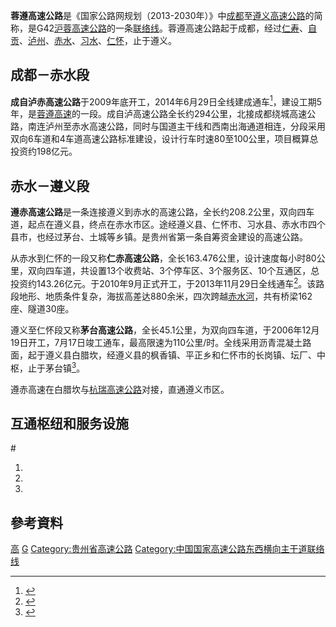 {{expand|time=2016-02-06T12:22:22+00:00}}
{{NoteTA
|G1=Unit
}}
{{中国高速公路信息框
| 省名 = 
| 编号 = G4215
| 自定头部 = 
| 名称 = 成都－遵义高速公路
| 地圖 = 
| 路線簡稱 = 蓉遵
| 最近通車日期 = 2014年6月29日
| 规划总里程 = 
| 起點 = [[四川|四川]][[成都|成都]]
| 終點 = [[贵州|贵州]][[遵义|遵义]]
| 出口處數 = 
| 服务区数 = 
}}
'''蓉遵高速公路'''是《国家公路网规划（2013-2030年）》中[[成都|成都]]至[[遵义|遵义]][[高速公路|高速公路]]的简称，是G42[[沪蓉高速公路|沪蓉高速公路]]的一条[[联络线|联络线]]。蓉遵高速公路起于成都，经过[[仁寿县|仁寿]]、[[自贡|自贡]]、[[泸州|泸州]]、[[赤水|赤水]]、[[习水|习水]]、[[仁怀|仁怀]]，止于遵义。

==成都－赤水段==
'''成自泸赤高速公路'''于2009年底开工，2014年6月29日全线建成通车<ref>{{Cite web|url=http://news.huaxi100.com/index.php?m=content&c=index&a=show&catid=183&id=495657|title=成自泸赤全线通车 串起川南旅游环线|date=2014年6月30日|publisher=华西都市网|access-date=2019年2月9日|archive-date=2019年6月10日|archive-url=https://web.archive.org/web/20190610151334/http://news.huaxi100.com/index.php?m=content&c=index&a=show&catid=183&id=495657|dead-url=no}}</ref>，建设工期5年，是[[蓉遵高速公路|蓉遵高速]]的一段。成自泸高速公路全长约294公里，北接成都绕城高速公路，南连泸州至赤水高速公路，同时与国道主干线{{China Expwy Name|G85|[[内宜高速公路|内宜高速公路]]}}和西南出海通道{{China Expwy Name|G76|[[隆纳高速公路|隆纳高速公路]]}}相连，分段采用双向6车道和4车道高速公路标准建设，设计行车时速80至100公里，项目概算总投资约198亿元。

==赤水－遵义段==
'''遵赤高速公路'''是一条连接遵义到赤水的高速公路，全长约208.2公里，双向四车道，起点在遵义县，终点在赤水市区。途经遵义县、仁怀市、习水县、赤水市四个县市，也经过茅台、土城等乡镇。是贵州省第一条自筹资金建设的高速公路。

从赤水到仁怀的一段又称'''仁赤高速公路'''，全长163.476公里，设计速度每小时80公里，双向四车道，共设置13个收费站、3个停车区、3个服务区、10个互通区，总投资约143.26亿元。于2010年9月正式开工，于2013年11月29日全线通车<ref>{{Cite web|title=仁赤高速全线竣工通车|url=http://www.zyxgcw.com/view-14753.html|work=遵义新观察网|accessdate=2019-02-09|author=|date=|publisher=|archive-url=https://web.archive.org/web/20190209124452/http://www.zyxgcw.com/view-14753.html|archive-date=2019-02-09|dead-url=yes}}</ref>。该路段地形、地质条件复杂，海拔高差达880余米，四次跨越[[赤水河|赤水河]]，共有桥梁162座、隧道30座。

遵义至仁怀段又称'''茅台高速公路'''，全长45.1公里，为双向四车道，于2006年12月19日开工，7月17日竣工通车，最高限速为110公里/时。全线采用沥青混凝土路面，起于遵义县白腊坎，经遵义县的枫香镇、平正乡和仁怀市的长岗镇、坛厂、中枢，止于茅台镇<ref>{{Cite web|title=贵州茅台高速公路竣工通车全长45.1公里|url=http://news.sina.com.cn/c/p/2009-07-18/124518248540.shtml|work=贵州都市报|accessdate=2019-02-09|author=|date=|publisher=|archive-date=2019-06-02|archive-url=https://web.archive.org/web/20190602093830/http://news.sina.com.cn/c/p/2009-07-18/124518248540.shtml|dead-url=no}}</ref>。

遵赤高速在白腊坎与[[杭瑞高速公路|杭瑞高速公路]]对接，直通遵义市区。

== 互通枢纽和服务设施  ==
{{Start expwy exit box|place=1}}
{{Expwy exit item|place=[[成都市|成都市]]<br />[[锦江区|锦江区]]|place rows=1|type=BT|name=成都|road connection=成仁快速路}}
{{Expwy exit item|place=[[成都市|成都市]]<br />[[双流区|双流区]]|place rows=6|type=H|name=江家|index=|highway connection={{China Expwy Name|G4202}}}}
{{Expwy exit item|type=E|name=万安裴家|index=|road connection=麓山大道二段}}
{{Expwy exit item|type=E|name=兴隆|index=|road connection=东山大道二段}}
 {{Expwy exit item||type=S|name=永兴服务区|road connection}}
{{Expwy exit item|type=H|name=二绕枢纽|index=|highway connection={{China Expwy Name|SA2|P=Sichuan}}}}
{{Expwy exit item|type=E|name=大林|index=|road connection=东山大道五段}}
{{Expwy exit item|place=[[眉山市|眉山市]]<br />[[仁寿县|仁寿县]]|place rows=9|type=E|name=文宫|index=|road connection={{中国国道名|213|P=Sichuan}}}}
{{Expwy exit item||type=S|name=文宫服务区|road connection}}
{{Expwy exit item|type=H|name=|index=|highway connection={{China Expwy Name|SA3|P=Sichuan}}}}
{{Expwy exit item|type=E|name=仁寿|index=|road connection=仁寿大道}}
{{Expwy exit item|type=H|name=仁寿枢纽|index=|highway connection={{China Expwy Name|S40|P=Sichuan}}}}
{{Expwy exit item|type=E|name=富加|index=|road connection={{中国国道名|351|绕城大道}}[[351国道|351国道]]{{中国省道名|305|仁富路|P=四川}}、产业大道}}
{{Expwy exit item|type=E|name=宝飞|index=|road connection=}}
{{Expwy exit item||type=S|name=汪洋服务区|road connection}}
{{Expwy exit item|type=E|name=汪洋|index=|road connection=仁寿大道}}
{{Expwy exit item|place=[[内江市|内江市]]<br />[[威远县|威远县]]|place rows=7||type=P|name=连界停车区|road connection}}
{{Expwy exit item|type=E|name=连界|index=|road connection=钒钛大道、船石湖大道}}
{{Expwy exit item|type=E|name=新厂|index=|road connection=}}
{{Expwy exit item|type=H|name=新厂枢纽|index=|highway connection={{China Expwy Name|S56|P=Sichuan}}}}
{{Expwy exit item|type=E|name=威远西|index=|road connection=内荣路}}
{{Expwy exit item||type=S|name=威远服务区|road connection}}
{{Expwy exit item|type=E|name=威远南|index=|road connection=建业大道}}
{{Expwy exit item|place=[[自贡市|自贡市]]<br />[[大安县|大安县]]|place rows=2|type=E|name=自贡北|index=|road connection=恐龙大道}}
{{Expwy exit item|type=H|name=万家枢纽|index=|highway connection={{China Expwy Name|G85}}}}
{{Expwy exit item|place=[[自贡市|自贡市]]<br />[[沿滩区|沿滩区]]|place rows=3|type=E|name=自贡|index=|road connection=东盐都大道}}
 {{Expwy exit item||type=S|name=自贡服务区|road connection}}
{{Expwy exit item|type=E|name=瓦市|index=|road connection=自富路、板牛路}}
{{Expwy exit item|place=[[自贡市|自贡市]]<br />[[富顺县|富顺县]]|place rows=4|type=H|name=互助枢纽|index=|highway connection={{China Expwy Name|S66|P=Sichuan}}}}
{{Expwy exit item|type=E|name=富顺|index=|road connection={{中国省道名|305|P=四川}}}}
{{Expwy exit item||type=S|name=富顺服务区|road connection}}
{{Expwy exit item|type=E|name=童寺|index=|road connection=福龙路}}
{{Expwy exit item|place=[[泸州市|泸州市]]<br />[[泸县|泸县]]|place rows=1|type=E|name=泸县西|index=|road connection=龙城大道}}
{{Expwy exit item|place=[[泸州市|泸州市]]<br />[[龙马潭区|龙马潭区]]|place rows=5|type=H|name=仰天窝枢纽|index=|highway connection={{China Expwy Name|G76}}}}
{{Expwy exit item|type=E|name=石洞|index=|road connection={{中国国道名|321|一门山路}}、空港大道、安宁大道}}
{{Expwy exit item||type=S|name=石洞服务区|road connection}}
{{Expwy exit item|type=H|name=特兴枢纽|index=|highway connection={{China Expwy Name|G8515}}}}
{{Expwy exit item|type=E|name=泸州港|index=|road connection={{中国国道名|321|临港大道}}}}
{{Expwy exit item|place=[[泸州市|泸州市]]<br />[[江阳区|江阳区]]|place rows=4|type=E|name=黄舣|index=|road connection={{中国国道名|321|酒谷大道}}}}
{{Expwy exit item||type=P|name=黄舣停车区|road connection}}
{{Expwy exit item|type=H|name=分水枢纽互通|index=|highway connection={{China Expwy Name|G93}}}}
{{Expwy exit item|type=E|name=董允坝|index=|road connection=}}
{{Expwy exit item|place=[[泸州市|泸州市]]<br />[[合江县|合江县]]|place rows=4|type=E|name=尧坝|index=|road connection=尧分路}}
{{Expwy exit item||type=S|name=尧坝服务区|road connection}}
{{Expwy exit item|type=E|name=法王寺|index=|road connection=}}
{{Expwy exit item|type=E|name=九支|index=|road connection=迎宾大道}}
{{Expwy exit item|place=[[遵义市|遵义市]]<br />[[赤水市|赤水市]]|place rows=6|type=E|name=赤水|index=|road connection=赤金大道}}
{{Expwy exit item||type=P|name=天台停车区|road connection}}
{{Expwy exit item|type=E|name=月亮田|index=|road connection={{中国省道名|301|赤水大道|P=贵州}}}}
{{Expwy exit item||type=S|name=旺隆服务区|road connection}}
{{Expwy exit item|type=E|name=旺隆|index=|road connection=380县道}}
{{Expwy exit item|type=E|name=元厚|index=|road connection={{中国国道名|546}}}}
{{Expwy exit item|place=[[遵义市|遵义市]]<br />[[习水县|习水县]]|place rows=6|type=P|name=土城停车区|index=|road connection=}}
{{Expwy exit item|type=E|name=土城|index=|road connection={{中国国道名|546}}}}
{{Expwy exit item|type=E|name=柑甜|index=|road connection=370县道}}
{{Expwy exit item|type=H|name=习水|index=|highway connection={{China Expwy Name|S80|P=贵州}}<br>{{China Expwy Name|S10|P=贵州}}}}
{{Expwy exit item||type=S|name=向阳服务区|road connection}}
{{Expwy exit item|type=E|name=二郎|index=|road connection=388县道}}
{{Expwy exit item|place=[[遵义市|遵义市]]<br />[[仁怀市|仁怀市]]|place rows=7||type=S|name=团结服务区|road connection}}
{{Expwy exit item|type=E|name=火石岗|index=|road connection=388县道}}
{{Expwy exit item|type=E|name=大坝|index=|road connection=388县道}}
{{Expwy exit item|type=E|name=银水|index=|road connection=388县道}}
{{Expwy exit item|type=E|name=仁怀北|index=|road connection=}}
{{Expwy exit item|type=E|name=茅台|index=|road connection={{中国国道名|212|醉美大道}}}}
{{Expwy exit item|type=M|name=|index=|highway connection={{China Expwy Name|S55|仁望高速|P=贵州}}}}
{{End expwy exit box|place=1}}
<ref>#{{Cite web|title=成自泸赤高速成自段通车 成都1.5小时到自贡|url=http://cd.qq.com/a/20120910/000009.htm|date=2012年9月10日|publisher=四川在线-华西都市报|access-date=2019年2月9日|archive-date=2018年10月3日|archive-url=https://web.archive.org/web/20181003181846/http://cd.qq.com/a/20120910/000009.htm|dead-url=no}}
#{{Cite web|title=成自泸高速18日起收费成都到自贡段105元|url=http://chengdu.auto.sohu.com/20120918/n353418465.shtml|date=2012年9月18日|publisher=成都商报|access-date=2019年2月9日|archive-date=2019年6月11日|archive-url=https://web.archive.org/web/20190611030744/http://chengdu.auto.sohu.com/20120918/n353418465.shtml|dead-url=no}}
#{{Cite web|title=成自泸赤高速公路自贡至富顺段今日通车|url=http://www.huaxia.com/jxtf/jrsc/xwsc/2012/12/3134684.html|date=2012-12-19|access-date=2019-02-09|archive-date=2015-06-02|archive-url=https://web.archive.org/web/20150602225527/http://www.huaxia.com/jxtf/jrsc/xwsc/2012/12/3134684.html|dead-url=no}}
#{{Cite web|title=成自泸赤高速29日全线贯通 成都自驾游赤水仅需3小时|url=https://sichuan.scol.com.cn/ttxw/content/2014-06/30/content_8172205.htm?node=888|accessdate=2018-10-03|author=|date=2014-06-30|publisher=四川在線|archive-date=2019-06-02|archive-url=https://web.archive.org/web/20190602133617/https://sichuan.scol.com.cn/ttxw/content/2014-06/30/content_8172205.htm?node=888|dead-url=no}}</ref>

==參考資料==
{{reflist}}

{{Navboxes
| title = 中国高速公路
| titlestyle = background: #008000; color:white;
| list1 = 
{{中國國家高速公路網}}
{{四川省高速公路}}
{{贵州省高速公路}}
}}
[[Category:成都交通|高]]
[[Category:四川省高速公路|G]]
[[Category:贵州省高速公路|Category:贵州省高速公路]]
[[Category:中国国家高速公路东西横向主干道联络线|Category:中国国家高速公路东西横向主干道联络线]]
